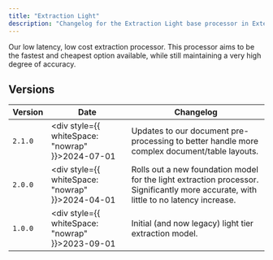 ```yaml
---
title: "Extraction Light"
description: "Changelog for the Extraction Light base processor in Extend."
---
```


Our low latency, low cost extraction processor. This processor aims to be the fastest and cheapest option available, while still maintaining a very high degree of accuracy.

## Versions

| Version | Date | Changelog |
|---------|----|-----------|
| `2.1.0`   | <div style={{ whiteSpace: "nowrap" }}>2024-07-01</div> | Updates to our document pre-processing to better handle more complex document/table layouts. |
| `2.0.0`   | <div style={{ whiteSpace: "nowrap" }}>2024-04-01</div> | Rolls out a new foundation model for the light extraction processor. Significantly more accurate, with little to no latency increase. |
| `1.0.0`   | <div style={{ whiteSpace: "nowrap" }}>2023-09-01</div> | Initial (and now legacy) light tier extraction model. |
